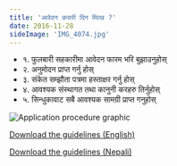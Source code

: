 ```yaml
---
title: 'आवेदन कसरी दिन मिल्छ ?'
date: 2016-11-28
sideImage: 'IMG_4074.jpg'
---
```


- १. फुलबारी सहकारीमा आवेदन फारम भरि बुझाउनुहोस्
- २. अनुमोदन प्राप्त गर्नु होस्
- ३. संकेत सम्झौता पत्रमा हस्ताक्षर गर्नु होस्
- ४. आवश्यक संस्थागत तथा कानुनी करहरु तिर्नुहोस्
- ५. सिन्धुकावाट सबै आवश्यक सामग्री प्राप्त गनुहोस्

![Application procedure graphic](graphic_NE.png)

[Download the guidelines (English)](guidelines/SINDHUKA_Collective_Trademark_Regulation_EN.pdf)

[Download the guidelines (Nepali)](guidelines/SINDHUKA_Collective_Trademark_Regulation_NE.pdf)

